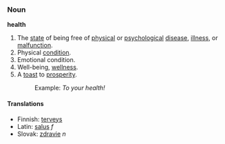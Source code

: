 === Noun ===
'''health'''
# The [[state]] of being free of [[physical]] or [[psychological]] [[disease]], [[illness]], or [[malfunction]].
# Physical [[condition]].
# Emotional condition.
# Well-being, [[wellness]].
# A [[toast]] to [[prosperity]].
#: Example: ''To your health!''

====Translations====
*Finnish: [[terveys]]
*Latin: [[salus]] ''f'' <!-- At least I think it is ''f'' -->
*Slovak: [[zdravie]] ''n''